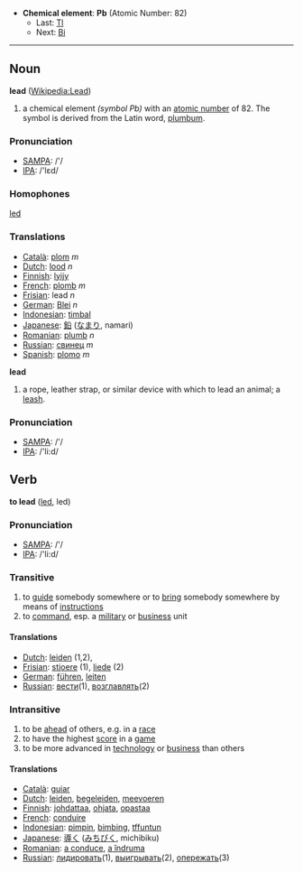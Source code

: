 *'''Chemical element''': '''Pb''' (Atomic Number: 82)
**Last: [[Thallium|Tl]]
**Next: [[Bismuth|Bi]]
----
== Noun ==
'''lead''' ([[en:Lead|Wikipedia:Lead]])

# a chemical element ''(symbol Pb)'' with an [[atomic number]] of 82.  The symbol is derived from the Latin word, [[plumbum]].

=== Pronunciation ===
*[[w:SAMPA|SAMPA]]: /'/
*[[w:IPA|IPA]]: /'lεd/

=== Homophones ===

[[led]]

=== Translations ===
*[[Català]]: [[plom]] ''m''
*[[Dutch]]: [[lood]] ''n''
*[[Finnish]]: [[lyijy]]
*[[French]]: [[plomb]] ''m''
*[[Frisian]]: lead ''n''
*[[German]]: [[Blei]] ''n''
*[[Indonesian]]: [[timbal]]
*[[Japanese]]: [[鉛]] ([[なまり]], namari)
*[[Romanian]]: [[plumb]] ''n''
*[[Russian]]: [[свинец]] ''m''
*[[Spanish]]: [[plomo]] ''m''

'''lead'''

# a rope, leather strap, or similar device with which to lead an animal; a [[leash]].

=== Pronunciation ===
*[[w:SAMPA|SAMPA]]: /'/
*[[w:IPA|IPA]]: /'li:d/


== Verb ==

'''to lead''' ([[led]], led)

=== Pronunciation ===
*[[w:SAMPA|SAMPA]]: /'/
*[[w:IPA|IPA]]: /'li:d/

=== Transitive ===

# to [[guide]] somebody somewhere or to [[bring]] somebody somewhere by means of [[instruction]]s
# to [[command]], esp. a [[military]] or [[business]] unit

==== Translations ====
*[[Dutch]]: [[leiden]] (1,2), 
*[[Frisian]]: [[stjoere]] (1), [[liede]] (2)
*[[German]]: [[führen]], [[leiten]]
*[[Russian]]: [[вести]](1), [[возглавлять]](2)

=== Intransitive ===

# to be [[ahead]] of others, e.g. in a [[race]]
# to have the highest [[score]] in a [[game]]
# to be more advanced in [[technology]] or [[business]] than others

==== Translations ====
*[[Català]]: [[guiar]]
*[[Dutch]]: [[leiden]], [[begeleiden]], [[meevoeren]]
*[[Finnish]]: [[johdattaa]], [[ohjata]], [[opastaa]]
*[[French]]: [[conduire]]
*[[Indonesian]]: [[pimpin]], [[bimbing]], [[tffuntun]]
*[[Japanese]]: [[導く]] ([[みちびく]], michibiku)
*[[Romanian]]: [[a conduce]], [[a îndruma]]
*[[Russian]]: [[лидировать]](1), [[выигрывать]](2), [[опережать]](3)